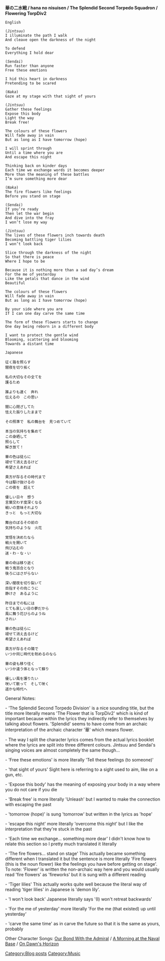 '''華の二水戦 / hana no nisuisen / The Splendid Second Torpedo Squadron / Flowering TorpDiv2'''

 English

 (''Jintsuu'')
 I illuminate the path I walk
 And cleave open the darkness of the night

 To defend
 Everything I hold dear

 (''Sendai'')
 Run faster than anyone
 Free these emotions

 I hid this heart in darkness
 Pretending to be scared

 (''Naka'')
 Gaze at my stage with that sight of yours

 (''Jintsuu'')
 Gather these feelings
 Expose this body
 Light the way
 Break free!

 The colours of these flowers
 Will fade away in vain
 But as long as I have tomorrow (hope)

 I will sprint through
 Until a time where you are
 And escape this night

 Thinking back on kinder days
 Each time we exchange words it becomes deeper
 More than the meaning of these battles
 I’m sure something more dear

 (''Naka'')
 The fire flowers like feelings
 Before you stand on stage

 (''Sendai'')
 If you’re ready
 Then let the war begin
 And dive into the fray
 I won’t lose my way

 (''Jintsuu'')
 The lives of these flowers inch towards death
 Becoming battling tiger lilies
 I won’t look back

 Slice through the darkness of the night
 So that there is peace
 Where I hope to be

 Because it is nothing more than a sad day’s dream
 For the me of yesterday
 Like the petals that dance in the wind
 Beautiful

 The colours of these flowers
 Will fade away in vain
 But as long as I have tomorrow (hope)

 By your side where you are
 If I can one day carve the same time

 The form of these flowers starts to change
 One day being reborn in a different body

 I want to protect the gentle wind
 Blooming, scattering and blooming
 Towards a distant time


 Japanese

 征く路を照らす
 闇夜を切り拓く

 私の大切なその全てを
 護るため

 誰よりも速く　奔れ
 伝えるの　この思い

 闇に心閉ざしてた　
 怯えた振りしたままで

 その照準で　私の舞台を　見つめていて

 本当の気持ちを集めて　
 この身晒して
 照らして　
 解き放て！

 華の色は徒らに
 褪せて消え去るけど　
 希望さえあれば

 貴方が存るその時代まで　
 今は駆け抜けるの
 この夜を　超えて

 優しい日々　想う　
 言葉交わす度深くなる　
 戦いの意味それより　
 きっと　もっと大切な

 舞台のぼるその前の
 気持ちのような　火花

 覚悟を決めたなら
 戦火を開いて
 飛び込むの
 迷・わ・な・い

 華の命は移り逝く
 戦う鬼百合となり
 後ろにはさがらない

 深い闇夜を切り裂いて
 目指すその向こうに
 静けさ　あるように　

 昨日までの私には
 とても哀しい日の夢だから
 風に舞う花びらのようね
 きれい

 華の色は徒らに
 褪せて消え去るけど
 希望さえあれば

 貴方が存るその隣で
 いつか同じ時代を剞めるのなら

 華の姿も移り往く
 いつか違う体となって蘇り

 優しい風を護りたい
 咲いて散って　そして咲く
 遥かな時代へ﻿


General Notes:

- 'The Splendid Second Torpedo Division' is a nice sounding title, but the title more literally means 'The Flower that is TorpDiv2' which is kind of important because within the lyrics they indirectly refer to themselves by talking about flowers. 'Splendid' seems to have come from an archaic interpretation of the archaic character '華' which means flower.

- The way I split the character lyrics comes from the actual lyrics booklet where the lyrics are split into three different colours. Jintsuu and Sendai's singing voices are almost completely the same though...

- 'Free these emotions' is more literally 'Tell these feelings (to someone)'

- 'that sight of yours' Sight here is referring to a sight used to aim, like on a gun, etc.

- 'Expose this body' has the meaning of exposing your body in a way where you do not care if you die

- 'Break free' is more literally 'Unleash' but I wanted to make the connection with escaping the past

- 'tomorrow (hope)' is sung 'tomorrow' but written in the lyrics as 'hope'

- 'escape this night' more literally 'overcome this night' but I like the interpretation that they're stuck in the past

- 'Each time we exchange... something more dear' I didn't know how to relate this section so I pretty much translated it literally

- 'The fire flowers... stand on stage' This actually became something different when I translated it but the sentence is more literally 'Fire flowers (this is the noun flower) like the feelings you have before getting on stage'. To note: 'Flower' is written the non-archaic way here and you would usually read 'fire flowers' as 'fireworks' but it is sung with a different reading

- 'Tiger lilies' This actually works quite well because the literal way of reading 'tiger lilies' in Japanese is 'demon lily'.

- 'I won't look back' Japanese literally says '(I) won't retreat backwards'

- 'For the me of yesterday' more literally 'For the me (that existed) up until yesterday'

- 'carve the same time' as in carve the future so that it is the same as yours, probably

Other Character Songs: [http://kancolle.wikia.com/wiki/User_blog:ToastSoul/Bond_with_the_Admiral Our Bond With the Admiral] / [http://kancolle.wikia.com/wiki/User_blog:ToastSoul/A_Morning_at_the_Naval_Base A Morning at the Naval Base] / [http://kancolle.wikia.com/wiki/User_blog:ToastSoul/On_Dawn%27s_Horizon On Dawn's Horizon]
[[Category:Blog posts]]
[[Category:Music]]